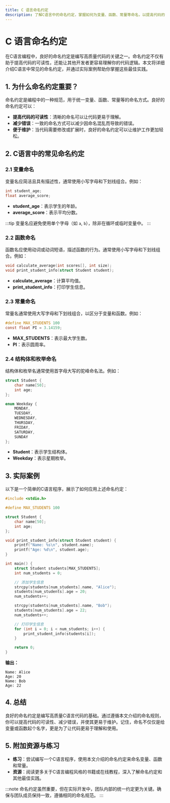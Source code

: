 ```yaml
---
title: C 语言命名约定
description: 了解C语言中的命名约定，掌握如何为变量、函数、常量等命名，以提高代码的可读性和可维护性。
---
```


# C 语言命名约定

在C语言编程中，良好的命名约定是编写高质量代码的关键之一。命名约定不仅有助于提高代码的可读性，还能让其他开发者更容易理解你的代码逻辑。本文将详细介绍C语言中常见的命名约定，并通过实际案例帮助你掌握这些最佳实践。

## 1. 为什么命名约定重要？

命名约定是编程中的一种规范，用于统一变量、函数、常量等的命名方式。良好的命名约定可以：

- **提高代码的可读性**：清晰的命名可以让代码更易于理解。
- **减少错误**：一致的命名方式可以减少因命名混乱而导致的错误。
- **便于维护**：当代码需要修改或扩展时，良好的命名约定可以让维护工作更加轻松。

## 2. C语言中的常见命名约定

### 2.1 变量命名

变量名应简洁且具有描述性，通常使用小写字母和下划线组合。例如：

```c
int student_age;
float average_score;
```

- **student_age**：表示学生的年龄。
- **average_score**：表示平均分数。

:::tip
变量名应避免使用单个字母（如 `a`, `b`），除非在循环或临时变量中。
:::

### 2.2 函数命名

函数名应使用动词或动词短语，描述函数的行为。通常使用小写字母和下划线组合。例如：

```c
void calculate_average(int scores[], int size);
void print_student_info(struct Student student);
```

- **calculate_average**：计算平均值。
- **print_student_info**：打印学生信息。

### 2.3 常量命名

常量名通常使用大写字母和下划线组合，以区分于变量和函数。例如：

```c
#define MAX_STUDENTS 100
const float PI = 3.14159;
```

- **MAX_STUDENTS**：表示最大学生数。
- **PI**：表示圆周率。

### 2.4 结构体和枚举命名

结构体和枚举名通常使用首字母大写的驼峰命名法。例如：

```c
struct Student {
    char name[50];
    int age;
};

enum Weekday {
    MONDAY,
    TUESDAY,
    WEDNESDAY,
    THURSDAY,
    FRIDAY,
    SATURDAY,
    SUNDAY
};
```

- **Student**：表示学生结构体。
- **Weekday**：表示星期枚举。

## 3. 实际案例

以下是一个简单的C语言程序，展示了如何应用上述命名约定：

```c
#include <stdio.h>

#define MAX_STUDENTS 100

struct Student {
    char name[50];
    int age;
};

void print_student_info(struct Student student) {
    printf("Name: %s\n", student.name);
    printf("Age: %d\n", student.age);
}

int main() {
    struct Student students[MAX_STUDENTS];
    int num_students = 0;

    // 添加学生信息
    strcpy(students[num_students].name, "Alice");
    students[num_students].age = 20;
    num_students++;

    strcpy(students[num_students].name, "Bob");
    students[num_students].age = 22;
    num_students++;

    // 打印学生信息
    for (int i = 0; i < num_students; i++) {
        print_student_info(students[i]);
    }

    return 0;
}
```

**输出：**
```
Name: Alice
Age: 20
Name: Bob
Age: 22
```

## 4. 总结

良好的命名约定是编写高质量C语言代码的基础。通过遵循本文介绍的命名规则，你可以提高代码的可读性、减少错误，并使其更易于维护。记住，命名不仅仅是给变量或函数起个名字，更是为了让代码更易于理解和使用。

## 5. 附加资源与练习

- **练习**：尝试编写一个C语言程序，使用本文介绍的命名约定来命名变量、函数和常量。
- **资源**：阅读更多关于C语言编程风格的书籍或在线教程，深入了解命名约定和其他最佳实践。

:::note
命名约定虽然重要，但在实际开发中，团队内部的统一约定更为关键。确保与团队成员保持一致，遵循相同的命名规范。
:::
